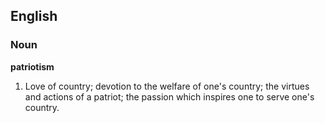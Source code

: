 ==English==

===Noun===

'''patriotism'''

#Love of country; devotion to the welfare of one's country; the virtues and actions of a patriot; the passion which inspires one to serve one's country.